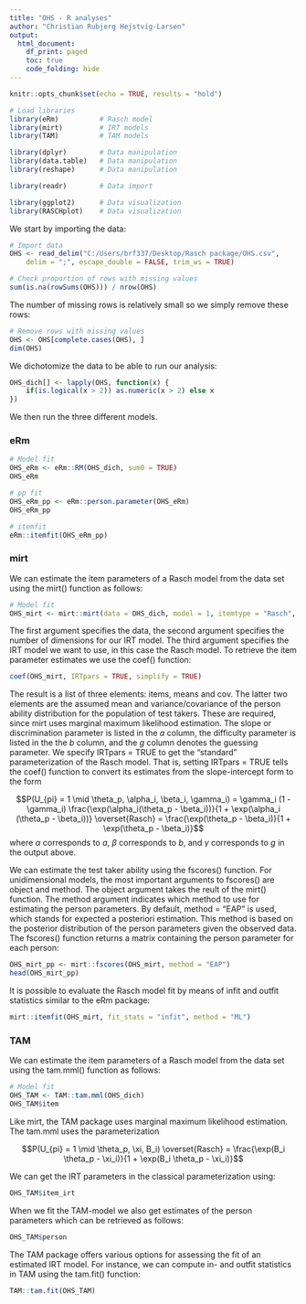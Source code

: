 ```yaml
---
title: "OHS - R analyses"
author: "Christian Rubjerg Hejstvig-Larsen"
output:
  html_document:
    df_print: paged
    toc: true
    code_folding: hide
---
```


```r
knitr::opts_chunk$set(echo = TRUE, results = "hold")

# Load libraries
library(eRm)          # Rasch model
library(mirt)         # IRT models
library(TAM)          # TAM models

library(dplyr)        # Data manipulation
library(data.table)   # Data manipulation
library(reshape)      # Data manipulation

library(readr)        # Data import

library(ggplot2)      # Data visualization
library(RASCHplot)    # Data visualization
```


We start by importing the data:

```r
# Import data
OHS <- read_delim("C:/Users/brf337/Desktop/Rasch package/OHS.csv", 
    delim = ";", escape_double = FALSE, trim_ws = TRUE)

# Check proportion of rows with missing values
sum(is.na(rowSums(OHS))) / nrow(OHS)
```
The number of missing rows is relatively small so we simply remove these rows:

```r
# Remove rows with missing values
OHS <- OHS[complete.cases(OHS), ]
dim(OHS)
```
We dichotomize the data to be able to run our analysis:

```r
OHS_dich[] <- lapply(OHS, function(x) {
    if(is.logical(x > 2)) as.numeric(x > 2) else x
})
```

We then run the three different models.



### eRm




```r
# Model fit
OHS_eRm <- eRm::RM(OHS_dich, sum0 = TRUE)
OHS_eRm
```


```r
# pp fit
OHS_eRm_pp <- eRm::person.parameter(OHS_eRm)
OHS_eRm_pp
```


```r
# itemfit
eRm::itemfit(OHS_eRm_pp)
```



### mirt
We can estimate the item parameters of a Rasch model from the data set using the mirt() function as follows:

```r
# Model fit
OHS_mirt <- mirt::mirt(data = OHS_dich, model = 1, itemtype = "Rasch", SE = TRUE)
```
The first argument specifies the data, the second argument specifies the number of dimensions for our IRT model. The third argument specifies the IRT model we want to use, in this case the Rasch model. To retrieve the item parameter estimates we use the coef() function:

```r
coef(OHS_mirt, IRTpars = TRUE, simplify = TRUE)
```
The result is a list of three elements: items, means and cov. The latter two elements are the assumed mean and variance/covariance of the person ability distribution for the population of test takers. These are required, since mirt uses marginal maximum likelihood estimation. The slope or discrimination parameter is listed in the $a$ column, the difficulty parameter is listed in the the $b$ column, and the $g$ column denotes the guessing parameter. We specify IRTpars = TRUE to get the "standard" parameterization of the Rasch model. That is, setting IRTpars = TRUE tells the coef() function to convert its estimates from the slope-intercept form to the form

$$P(U_{pi} = 1 \mid \theta_p, \alpha_i, \beta_i, \gamma_i) = \gamma_i (1 - \gamma_i) \frac{\exp(\alpha_i(\theta_p - \beta_i))}{1 + \exp(\alpha_i (\theta_p - \beta_i))} \overset{Rasch} = \frac{\exp(\theta_p - \beta_i)}{1 + \exp(\theta_p - \beta_i)}$$
where $\alpha$ corresponds to $a$, $\beta$ corresponds to $b$, and $\gamma$ corresponds to $g$ in the output above.

We can estimate the test taker ability using the fscores() function. For unidimensional models, the most important arguments to fscores() are object and method. The object argument takes the reult of the mirt() function. The method argument indicates which method to use for estimating the person parameters. By default, method = "EAP" is used, which stands for expected a posteriori estimation. This method is based on the posterior distribution of the person parameters given the observed data. The fscores() function returns a matrix containing the person parameter for each person:

```r
OHS_mirt_pp <- mirt::fscores(OHS_mirt, method = "EAP")
head(OHS_mirt_pp)
```
It is possible to evaluate the Rasch model fit by means of infit and outfit statistics similar to the eRm package:

```r
mirt::itemfit(OHS_mirt, fit_stats = "infit", method = "ML")
```


### TAM

We can estimate the item parameters of a Rasch model from the data set using the tam.mml() function as follows:

```r
# Model fit
OHS_TAM <- TAM::tam.mml(OHS_dich)
OHS_TAM$item
```

Like mirt, the TAM package uses marginal maximum likelihood estimation. The tam.mml uses the parameterization


$$P(U_{pi} = 1 \mid \theta_p, \xi, B_i) \overset{Rasch} = \frac{\exp(B_i \theta_p - \xi_i)}{1 + \exp(B_i \theta_p - \xi_i)}$$

We can get the IRT parameters in the classical parameterization using:

```r
OHS_TAM$item_irt
```

When we fit the TAM-model we also get estimates of the person parameters which can be retrieved as follows:

```r
OHS_TAM$person
```



The TAM package offers various options for assessing the fit of an estimated IRT model. For instance, we can compute in- and outfit statistics in TAM using the tam.fit() function:

```r
TAM::tam.fit(OHS_TAM)
```






















